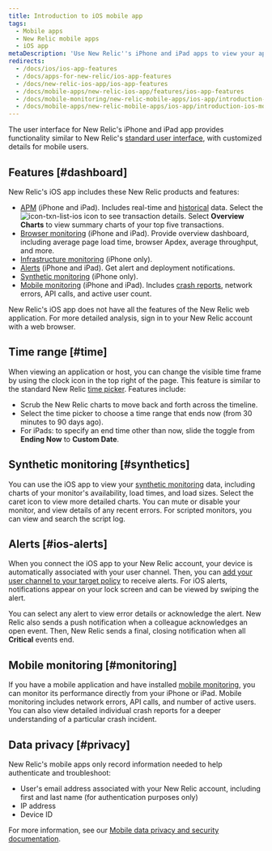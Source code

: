 ```yaml
---
title: Introduction to iOS mobile app
tags:
  - Mobile apps
  - New Relic mobile apps
  - iOS app
metaDescription: 'Use New Relic''s iPhone and iPad apps to view your applications, infrastructure data, and key transactions, plus any alerts about them.'
redirects:
  - /docs/ios/ios-app-features
  - /docs/apps-for-new-relic/ios-app-features
  - /docs/new-relic-ios-app/ios-app-features
  - /docs/mobile-apps/new-relic-ios-app/features/ios-app-features
  - /docs/mobile-monitoring/new-relic-mobile-apps/ios-app/introduction-ios-mobile-app
  - /docs/mobile-apps/new-relic-mobile-apps/ios-app/introduction-ios-mobile-app
---
```


The user interface for New Relic's iPhone and iPad app provides functionality similar to New Relic's [standard user interface](/docs/site/standard-dashboard-features), with customized details for mobile users.

## Features [#dashboard]

New Relic's iOS app includes these New Relic products and features:

* [APM](/docs/apm) (iPhone and iPad). Includes real-time and [historical](#time) data. Select the <ImageSizing width="33px" height="20px">![icon-txn-list-ios](./images/icon-txn-list-ios.png "icon-txn-list-ios")</ImageSizing> icon to see transaction details. Select **Overview Charts** to view summary charts of your top five transactions.
* [Browser monitoring](/docs/browser) (iPhone and iPad). Provide overview dashboard, including average page load time, browser Apdex, average throughput, and more.
* [Infrastructure monitoring](/docs/infrastructure) (iPhone only).
* [Alerts](#ios-alerts) (iPhone and iPad). Get alert and deployment notifications.
* [Synthetic monitoring](#synthetics) (iPhone only).
* [Mobile monitoring](#monitoring) (iPhone and iPad). Includes [crash reports](/docs/mobile-monitoring/mobile-monitoring-ui/mobile-app-dashboards/mobile-apps-crash-dashboard), network errors, API calls, and active user count.

New Relic's iOS app does not have all the features of the New Relic web application. For more detailed analysis, sign in to your New Relic account with a web browser.

## Time range [#time]

When viewing an application or host, you can change the visible time frame by using the clock icon in the top right of the page. This feature is similar to the standard New Relic [time picker](/docs/site/timepicker-setting-time-periods-to-view-data). Features include:

* Scrub the New Relic charts to move back and forth across the timeline.
* Select the time picker to choose a time range that ends now (from 30 minutes to 90 days ago).
* For iPads: to specify an end time other than now, slide the toggle from **Ending Now** to **Custom Date**.

## Synthetic monitoring [#synthetics]

You can use the iOS app to view your [synthetic monitoring](/docs/synthetics/new-relic-synthetics/getting-started/new-relic-synthetics) data, including charts of your monitor's availability, load times, and load sizes. Select the caret <Icon name="fe-chevron-down"/>
icon to view more detailed charts. You can mute or disable your monitor, and view details of any recent errors. For scripted monitors, you can view and search the script log.

## Alerts [#ios-alerts]

When you connect the iOS app to your New Relic account, your device is automatically associated with your user channel. Then, you can [add your user channel to your target policy](/docs/alerts/new-relic-alerts-beta/managing-notification-channels/notification-channels-controlling-where-send-alerts#mobile-push) to receive alerts. For iOS alerts, notifications appear on your lock screen and can be viewed by swiping the alert.

You can select any alert to view error details or acknowledge the alert. New Relic also sends a push notification when a colleague acknowledges an open event. Then, New Relic sends a final, closing notification when all **Critical** events end.

## Mobile monitoring [#monitoring]

If you have a mobile application and have installed [mobile monitoring](/docs/mobile-apps/new-relic-mobile), you can monitor its performance directly from your iPhone or iPad. Mobile monitoring includes network errors, API calls, and number of active users. You can also view detailed individual crash reports for a deeper understanding of a particular crash incident.

## Data privacy [#privacy]

New Relic's mobile apps only record information needed to help authenticate and troubleshoot:

* User's email address associated with your New Relic account, including first and last name (for authentication purposes only)
* IP address
* Device ID

For more information, see our [Mobile data privacy and security documentation](/docs/mobile-monitoring/new-relic-mobile/get-started/security-mobile-apps).
